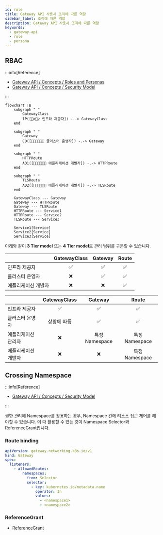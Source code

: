 ```yaml
---
id: role
title: Gateway API 사용시 조직에 따른 역할
sidebar_label: 조직에 따른 역할
description: Gateway API 사용시 조직에 따른 역할
keywords:
  - gateway-api
  - role
  - persona
---
```


## RBAC

:::info[Reference]

- [Gateway API / Concepts / Roles and Personas](https://gateway-api.sigs.k8s.io/concepts/roles-and-personas/)
- [Gateway API / Concepts / Security Model](https://gateway-api.sigs.k8s.io/concepts/security-model/)

:::

```mermaid
flowchart TB
    subgraph " "
        GatewayClass
        IP([👷‍♂️👷‍♀️ 인프라 제공자]) -.-> GatewayClass
    end

    subgraph " "
        Gateway
        CO([👨🏽‍💻👩🏼‍💻 클러스터 운영자]) -.-> Gateway
    end

    subgraph " "
        HTTPRoute
        AD1([👨🏾‍💻👩🏻‍💻 애플리케이션 개발자]) -.-> HTTPRoute
    end

    subgraph " "
        TLSRoute
        AD2([🧑🏼‍💻👨🏿‍💻 애플리케이션 개발자]) -.-> TLSRoute
    end

    GatewayClass --- Gateway
    Gateway --- HTTPRoute
    Gateway --- TLSRoute
    HTTPRoute --- Service1
    HTTPRoute --- Service2
    TLSRoute --- Service3

    Service1[Service]
    Service2[Service]
    Service3[Service]

```

아래와 같이 **3 Tier model** 또는 **4 Tier model**로 관리 범위를 구분할 수 있습니다.

|                     | GatewayClass | Gateway | Route |
| ------------------- | :----------: | :-----: | :---: |
| 인프라 제공자       |      ✅      |   ✅    |  ✅   |
| 클러스터 운영자     |      ❌      |   ✅    |  ✅   |
| 애플리케이션 개발자 |      ❌      |   ❌    |  ✅   |

|                     | GatewayClass |    Gateway     |     Route      |
| ------------------- | :----------: | :------------: | :------------: |
| 인프라 제공자       |      ✅      |       ✅       |       ✅       |
| 클러스터 운영자     | 상황에 따름  |       ✅       |       ✅       |
| 애플리케이션 관리자 |      ❌      | 특정 Namespace | 특정 Namespace |
| 애플리케이션 개발자 |      ❌      |       ❌       | 특정 Namespace |

## Crossing Namespace

:::info[Reference]

- [Gateway API / Concepts / Security Model](https://gateway-api.sigs.k8s.io/concepts/security-model/)

:::

권한 관리에 Namespace를 활용하는 경우, Namespace 간에 리소스 접근 제어를 해야할 수 있습니다. 이 때 활용할 수 있는 것이 Namespace Selector와 ReferenceGrant입니다.

### Route binding

```yaml
apiVersion: gateway.networking.k8s.io/v1
kind: Gateway
spec:
  listeners:
    - allowedRoutes:
        namespaces:
          from: Selector
          selector:
            - key: kubernetes.io/metadata.name
              operator: In
              values:
                - <namespace1>
                - <namespace2>
```

### ReferenceGrant

- [ReferenceGrant](/docs/mlops/kubernetes/network/gateway-api/route.mdx#referencegrant)
